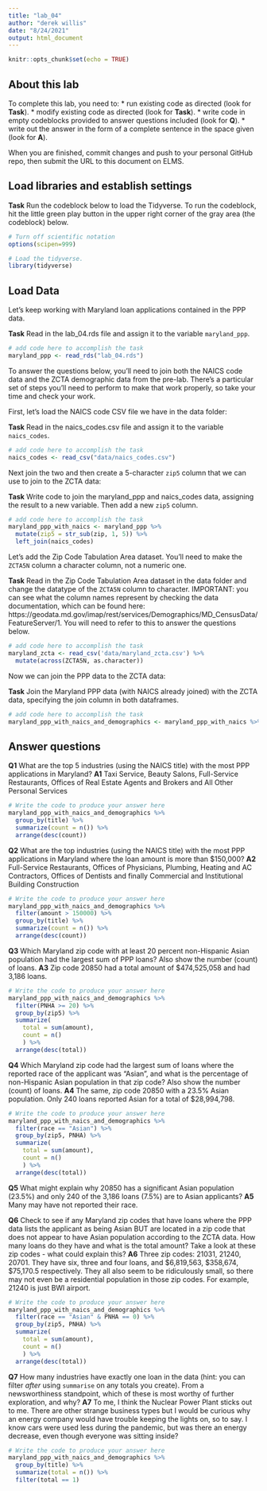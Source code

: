 ```yaml
---
title: "lab_04"
author: "derek willis"
date: "8/24/2021"
output: html_document
---
```


```r
knitr::opts_chunk$set(echo = TRUE)
```

## About this lab

To complete this lab, you need to:
* run existing code as directed (look for **Task**).
* modify existing code as directed (look for **Task**).
* write code in empty codeblocks provided to answer questions included (look for **Q**).
* write out the answer in the form of a complete sentence in the space given (look for **A**).

When you are finished, commit changes and push to your personal GitHub repo, then submit the URL to this document on ELMS.

## Load libraries and establish settings

**Task** Run the codeblock below to load the Tidyverse. To run the codeblock, hit the little green play button in the upper right corner of the gray area (the codeblock) below.

```r
# Turn off scientific notation
options(scipen=999)

# Load the tidyverse.
library(tidyverse)
```

## Load Data

Let's keep working with Maryland loan applications contained in the PPP data.

**Task** Read in the lab_04.rds file and assign it to the variable `maryland_ppp`.

```r
# add code here to accomplish the task
maryland_ppp <- read_rds("lab_04.rds")
```

To answer the questions below, you'll need to join both the NAICS code data and the ZCTA demographic data from the pre-lab. There's a particular set of steps you'll need to perform to make that work properly, so take your time and check your work.

First, let's load the NAICS code CSV file we have in the data folder:

**Task** Read in the naics_codes.csv file and assign it to the variable `naics_codes`.

```r
# add code here to accomplish the task
naics_codes <- read_csv("data/naics_codes.csv")
```

Next join the two and then create a 5-character `zip5` column that we can use to join to the ZCTA data:

**Task** Write code to join the maryland_ppp and naics_codes data, assigning the result to a new variable. Then add a new `zip5` column.

```r
# add code here to accomplish the task
maryland_ppp_with_naics <- maryland_ppp %>% 
  mutate(zip5 = str_sub(zip, 1, 5)) %>% 
  left_join(naics_codes)
```

Let's add the Zip Code Tabulation Area dataset. You'll need to make the `ZCTA5N` column a character column, not a numeric one.

**Task** Read in the Zip Code Tabulation Area dataset in the data folder and change the datatype of the `ZCTA5N` column to character. IMPORTANT: you can see what the column names represent by checking the data documentation, which can be found here: https://geodata.md.gov/imap/rest/services/Demographics/MD_CensusData/FeatureServer/1. You will need to refer to this to answer the questions below.

```r
# add code here to accomplish the task
maryland_zcta <- read_csv('data/maryland_zcta.csv') %>% 
  mutate(across(ZCTA5N, as.character))
```

Now we can join the PPP data to the ZCTA data:

**Task** Join the Maryland PPP data (with NAICS already joined) with the ZCTA data, specifying the join column in both dataframes.

```r
# add code here to accomplish the task
maryland_ppp_with_naics_and_demographics <- maryland_ppp_with_naics %>% left_join(maryland_zcta, by=c("zip5"="ZCTA5N"))
```

## Answer questions

**Q1** What are the top 5 industries (using the NAICS title) with the most PPP applications in Maryland?
**A1** 
Taxi Service, Beauty Salons, Full-Service Restaurants, Offices of Real Estate Agents and Brokers and All Other Personal Services 
```r
# Write the code to produce your answer here
maryland_ppp_with_naics_and_demographics %>% 
  group_by(title) %>% 
  summarize(count = n()) %>% 
  arrange(desc(count))
```

**Q2** What are the top industries (using the NAICS title) with the most PPP applications in Maryland where the loan amount is more than $150,000?
**A2** Full-Service Restaurants, Offices of Physicians, Plumbing, Heating and AC Contractors, Offices of Dentists and finally Commercial and Institutional Building Construction

```r
# Write the code to produce your answer here
maryland_ppp_with_naics_and_demographics %>% 
  filter(amount > 150000) %>% 
  group_by(title) %>% 
  summarize(count = n()) %>% 
  arrange(desc(count))
```

**Q3** Which Maryland zip code with at least 20 percent non-Hispanic Asian population had the largest sum of PPP loans? Also show the number (count) of loans.
**A3** Zip code 20850 had a total amount of \$474,525,058 and had 3,186 loans. 

```r
# Write the code to produce your answer here
maryland_ppp_with_naics_and_demographics %>% 
  filter(PNHA >= 20) %>% 
  group_by(zip5) %>% 
  summarize(
    total = sum(amount),
    count = n()
    ) %>% 
  arrange(desc(total))
```

**Q4** Which Maryland zip code had the largest sum of loans where the reported race of the applicant was "Asian", and what is the percentage of non-Hispanic Asian population in that zip code? Also show the number (count) of loans.
**A4** 
The same, zip code 20850 with a 23.5% Asian population. Only 240 loans reported Asian for a total of \$28,994,798.
```r
# Write the code to produce your answer here
maryland_ppp_with_naics_and_demographics %>% 
  filter(race == "Asian") %>% 
  group_by(zip5, PNHA) %>% 
  summarize(
    total = sum(amount),
    count = n()
    ) %>% 
  arrange(desc(total)) 
```

**Q5** What might explain why 20850 has a significant Asian population (23.5%) and only 240 of the 3,186 loans (7.5%) are to Asian applicants?
**A5** Many may have not reported their race. 

**Q6** Check to see if any Maryland zip codes that have loans where the PPP data lists the applicant as being Asian BUT are located in a zip code that does not appear to have Asian population according to the ZCTA data. How many loans do they have and what is the total amount? Take a look at these zip codes - what could explain this?
**A6** Three zip codes: 21031, 21240, 20701. They have six, three and four loans, and \$6,819,563, \$358,674, \$75,170.5 respectively. They all also seem to be ridiculously small, so there may not even be a residential population in those zip codes. For example, 21240 is just BWI airport. 

```r
# Write the code to produce your answer here
maryland_ppp_with_naics_and_demographics %>% 
  filter(race == "Asian" & PNHA == 0) %>% 
  group_by(zip5, PNHA) %>% 
  summarize(
    total = sum(amount),
    count = n()
    ) %>% 
  arrange(desc(total))
```

**Q7** How many industries have exactly one loan in the data (hint: you can filter _after_ using `summarise` on any totals you create). From a newsworthiness standpoint, which of these is most worthy of further exploration, and why?
**A7** To me, I think the Nuclear Power Plant sticks out to me. There are other strange business types but I would be curious why an energy company would have trouble keeping the lights on, so to say. I know cars were used less during the pandemic, but was there an energy decrease, even though everyone was sitting inside?

```r
# Write the code to produce your answer here
maryland_ppp_with_naics_and_demographics %>% 
  group_by(title) %>% 
  summarize(total = n()) %>% 
  filter(total == 1)
```

